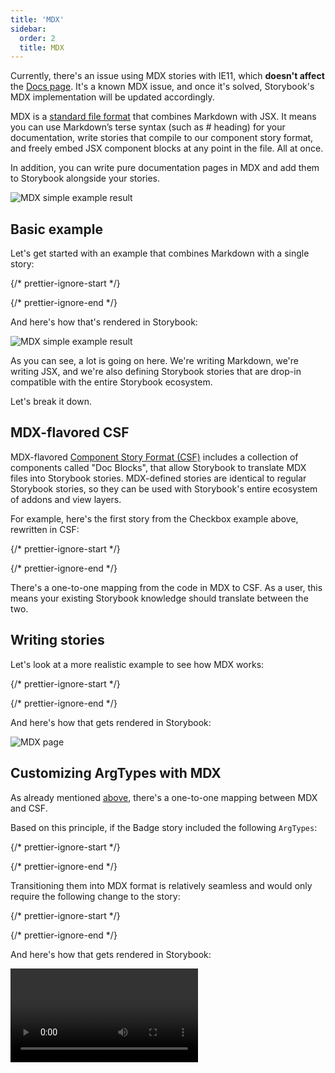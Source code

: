 ```yaml
---
title: 'MDX'
sidebar:
  order: 2
  title: MDX
---
```


<Callout variant="info" icon="💡">

  Currently, there's an issue using MDX stories with IE11, which **doesn't affect** the [Docs page](./docs-page.mdx). It's a known MDX issue, and once it's solved, Storybook's MDX implementation will be updated accordingly.
  
</Callout>

MDX is a [standard file format](https://mdxjs.com/) that combines Markdown with JSX. It means you can use Markdown’s terse syntax (such as # heading) for your documentation, write stories that compile to our component story format, and freely embed JSX component blocks at any point in the file. All at once.

In addition, you can write pure documentation pages in MDX and add them to Storybook alongside your stories.

![MDX simple example result](../_assets/writing-docs/mdx-hero.png)

## Basic example

Let's get started with an example that combines Markdown with a single story:

{/* prettier-ignore-start */}

<CodeSnippets path="checkbox-story.md" />

{/* prettier-ignore-end */}

And here's how that's rendered in Storybook:

![MDX simple example result](../_assets/writing-docs/mdx-simple.png)

As you can see, a lot is going on here. We're writing Markdown, we're writing JSX, and we're also defining Storybook stories that are drop-in compatible with the entire Storybook ecosystem.

Let's break it down.

## MDX-flavored CSF

MDX-flavored [Component Story Format (CSF)](../api/stories/csf.mdx) includes a collection of components called "Doc Blocks", that allow Storybook to translate MDX files into Storybook stories. MDX-defined stories are identical to regular Storybook stories, so they can be used with Storybook's entire ecosystem of addons and view layers.

For example, here's the first story from the Checkbox example above, rewritten in CSF:

{/* prettier-ignore-start */}

<CodeSnippets path="checkbox-story-csf.md" />

{/* prettier-ignore-end */}

There's a one-to-one mapping from the code in MDX to CSF. As a user, this means your existing Storybook knowledge should translate between the two.

## Writing stories

Let's look at a more realistic example to see how MDX works:

{/* prettier-ignore-start */}

<CodeSnippets path="badge-story.md" />

{/* prettier-ignore-end */}

And here's how that gets rendered in Storybook:

![MDX page](../_assets/writing-docs/mdx-page.png)

## Customizing ArgTypes with MDX

As already mentioned [above](#mdx-flavored-csf), there's a one-to-one mapping between MDX and CSF.

Based on this principle, if the Badge story included the following `ArgTypes`:

{/* prettier-ignore-start */}

<CodeSnippets path="badge-story-custom-argtypes.md" />

{/* prettier-ignore-end */}

Transitioning them into MDX format is relatively seamless and would only require the following change to the story:

{/* prettier-ignore-start */}

<CodeSnippets path="badge-story-custom-argtypes.md" />

{/* prettier-ignore-end */}

And here's how that gets rendered in Storybook:

<Video src="../_assets/writing-docs/custom-argTypes-mdx-optimized.mp4" />

<Callout variant="info" icon="💡">

  If you find yourself with a considerably sized `argTypes` implementation. You can extract them into a variable and pass them as a prop.

</Callout>

## Embedding stories

Suppose you have an existing story and want to embed it into your docs. Here's how to show a story with ID some--id. Check the browser URL in Storybook v5+ to find a story's ID.

{/* prettier-ignore-start */}

<CodeSnippets path="component-story-mdx-embed.md" />

{/* prettier-ignore-end */}

You can also use the rest of the MDX features in conjunction with embedding. That includes source, preview, and prop tables.

## Decorators and parameters

To add decorators and parameters in MDX:

{/* prettier-ignore-start */}

<CodeSnippets path="component-story-mdx-decorators-params.md" />

{/* prettier-ignore-end */}

Global parameters and decorators work just like before.

## Documentation-only MDX

Typically, when you use Storybook MDX, you define stories in the MDX, and documentation is automatically associated with those stories. But what if you want to write Markdown-style documentation without any stories inside?

Suppose you don't define stories in your MDX. In that case, you can write MDX documentation and associate it with an existing story or embed that MDX as its own documentation node in your Storybook's navigation.

If you don't define a Meta, you can write Markdown and associate with an existing story. See ["CSF Stories with MDX Docs"](https://github.com/storybookjs/storybook/blob/release-6-5/addons/docs/docs/recipes.md#csf-stories-with-mdx-docs).

To get a "documentation-only story" in your UI, define a `<Meta>` as you normally would, but don't define any stories. It will show up in your UI as a documentation node:

![MDX docs only story](../_assets/writing-docs/mdx-documentation-only.png)

### Syntax highlighting

When writing your documentation with Storybook and MDX, you get syntax highlighting out of the box for a handful of popular languages (Javascript, Markdown, CSS, HTML, Typescript, GraphQL). For other formats, for instance, SCSS, you'll need to extend the syntax highlighter manually:

{/* prettier-ignore-start */}

<CodeSnippets path="my-component-with-custom-syntax-highlight.md" />

{/* prettier-ignore-end */}

<Callout variant="info">

  For a list of available languages, check `react-syntax-highlighter`'s [documentation](https://github.com/react-syntax-highlighter/react-syntax-highlighter). 

</Callout>

Once you've updated your documentation, you'll see the code block properly highlighted. You can also apply the same principle to other unsupported formats (i.e., `diff`, `hbs`).

You can also update your [`.storybook/preview.js`](../configure/index.mdx#configure-story-rendering) and enable syntax highlighting globally. For example, to add support for SCSS, update your configuration to the following:

{/* prettier-ignore-start */}

<CodeSnippets path="storybook-preview-register-language-globally.md" />

{/* prettier-ignore-end */}

Write your documentation as you usually would, and your existing SCSS code blocks will automatically be highlighted when Storybook reloads. For example:

{/* prettier-ignore-start */}

<CodeSnippets path="my-component-with-global-syntax-highlight.md" />

{/* prettier-ignore-end */}

## Linking to other stories and pages

When writing MDX, you may want to provide links to other stories or documentation pages and sections. You can use the `path` query string.

Considering a story with ID `some--id`, this redirects to the **Docs** tab of the story:

```md
[Go to specific documentation page](?path=/docs/some--id)
```

This redirects to the **Canvas** tab of the story:

```md
[Go to specific story canvas](?path=/story/some--id)
```

You can also use anchors to target a specific section of a page:

```md
[Go to the conclusion of the documentation page](?path=/docs/some--id#conclusion)
```

<Callout variant="info" icon="💡">

  By applying this pattern with the Controls addon, all anchors will be ignored in Canvas based on how Storybook handles URLs to track the args values.

</Callout>

![MDX anchor example](./mdx-anchor.webp)

## MDX file names

Unless you use a custom [Webpack configuration](../builders/webpack.mdx#extending-storybooks-webpack-config), all of your MDX files should have the suffix `*.stories.mdx`. This tells Storybook to apply its special processing to the `<Meta>` and `<Story>` elements in the file.

<Callout variant="info">

  Be sure to update [.storybook/main.js](../configure/index.mdx#configure-story-rendering) file to load `.stories.mdx` stories, as per the addon-docs installation instructions.
  
</Callout>

## MDX 2

Starting with Storybook 6.5, [MDX 2](https://mdxjs.com/blog/v2/) is introduced as an experimental opt-in feature. To enable it, you'll need to take additional steps. Documented below is our recommendation.

Run the following command to add the necessary dependency.

{/* prettier-ignore-start */}

<CodeSnippets path="storybook-mdx2-install.md" />

{/* prettier-ignore-end */}

Update your Storybook configuration (in `.storybook/main.js|ts`) and add the `previewMdx2` feature flag as follows:

{/* prettier-ignore-start */}

<CodeSnippets path="storybook-main-enable-mdx2.md" />

{/* prettier-ignore-end */}

